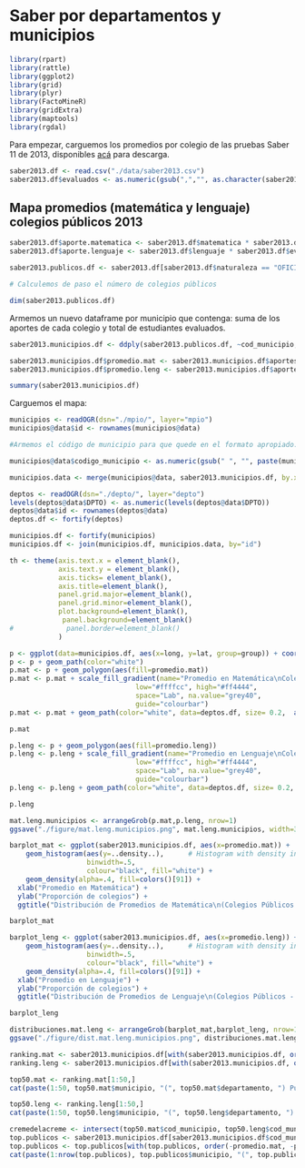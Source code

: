 # Saber por departamentos y municipios



```r
library(rpart)
library(rattle)
library(ggplot2)
library(grid)
library(plyr)
library(FactoMineR)
library(gridExtra)
library(maptools)
library(rgdal)
```

Para empezar, carguemos los promedios por colegio de las pruebas Saber 11 de 2013, disponibles [acá](http://www.icfes.gov.co/resultados/saber-11-resultados?id=39) para descarga. 

```r
saber2013.df <- read.csv("./data/saber2013.csv")
saber2013.df$evaluados <- as.numeric(gsub(",","", as.character(saber2013.df$evaluados)))
```

## Mapa promedios (matemática y lenguaje) colegios públicos 2013

```r
saber2013.df$aporte.matematica <- saber2013.df$matematica * saber2013.df$evaluados
saber2013.df$aporte.lenguaje <- saber2013.df$lenguaje * saber2013.df$evaluados

saber2013.publicos.df <- saber2013.df[saber2013.df$naturaleza == "OFICIAL",]

# Calculemos de paso el número de colegios públicos

dim(saber2013.publicos.df)
```

Armemos un nuevo dataframe por municipio que contenga: suma de los aportes de cada colegio y total de estudiantes evaluados.

```r
saber2013.municipios.df <- ddply(saber2013.publicos.df, ~cod_municipio, summarize, aportes.mat = sum(aporte.matematica), aportes.leng = sum(aporte.lenguaje), total.evaluados = sum(evaluados), municipio = municipio[1], departamento = departamento[1])
```

```r
saber2013.municipios.df$promedio.mat <- saber2013.municipios.df$aportes.mat / saber2013.municipios.df$total.evaluados
saber2013.municipios.df$promedio.leng <- saber2013.municipios.df$aportes.leng / saber2013.municipios.df$total.evaluados
```

```r
summary(saber2013.municipios.df)
```

Carguemos el mapa:

```r
municipios <- readOGR(dsn="./mpio/", layer="mpio")
municipios@data$id <- rownames(municipios@data)

#Armemos el código de municipio para que quede en el formato apropiado.

municipios@data$codigo_municipio <- as.numeric(gsub(" ", "", paste(municipios@data$DPTO, municipios@data$MPIO)))
```

```r
municipios.data <- merge(municipios@data, saber2013.municipios.df, by.x="codigo_municipio", by.y="cod_municipio", all.x=T, all.y=F)
```

```r
deptos <- readOGR(dsn="./depto/", layer="depto")
levels(deptos@data$DPTO) <- as.numeric(levels(deptos@data$DPTO))
deptos@data$id <- rownames(deptos@data)
deptos.df <- fortify(deptos)
```

```r
municipios.df <- fortify(municipios)
municipios.df <- join(municipios.df, municipios.data, by="id")
```

```r

th <- theme(axis.text.x = element_blank(), 
            axis.text.y = element_blank(), 
            axis.ticks= element_blank(),
            axis.title=element_blank(),
            panel.grid.major=element_blank(), 
            panel.grid.minor=element_blank(), 
            plot.background=element_blank(), 
             panel.background=element_blank()
#             panel.border=element_blank()
            )

p <- ggplot(data=municipios.df, aes(x=long, y=lat, group=group)) + coord_equal() + th
p <- p + geom_path(color="white")
p.mat <- p + geom_polygon(aes(fill=promedio.mat))
p.mat <- p.mat + scale_fill_gradient(name="Promedio en Matemática\nColegio Públicos\n(Saber 11 - 2013)",
                               low="#ffffcc", high="#ff4444", 
                               space="Lab", na.value="grey40",
                               guide="colourbar")
p.mat <- p.mat + geom_path(color="white", data=deptos.df, size= 0.2,  aes(x=long, y=lat, group=group))

p.mat
```

```r
p.leng <- p + geom_polygon(aes(fill=promedio.leng))
p.leng <- p.leng + scale_fill_gradient(name="Promedio en Lenguaje\nColegio Públicos\n(Saber 11 - 2013)",
                               low="#ffffcc", high="#ff4444", 
                               space="Lab", na.value="grey40",
                               guide="colourbar")
p.leng <- p.leng + geom_path(color="white", data=deptos.df, size= 0.2,  aes(x=long, y=lat, group=group))

p.leng
```

```r
mat.leng.municipios <- arrangeGrob(p.mat,p.leng, nrow=1)
ggsave("./figure/mat.leng.municipios.png", mat.leng.municipios, width=30, height=15)
```

```r
barplot_mat <- ggplot(saber2013.municipios.df, aes(x=promedio.mat)) + 
    geom_histogram(aes(y=..density..),      # Histogram with density instead of count on y-axis
                   binwidth=.5,
                   colour="black", fill="white") +
    geom_density(alpha=.4, fill=colors()[91]) +  
  xlab("Promedio en Matemática") +
  ylab("Proporción de colegios") + 
  ggtitle("Distribución de Promedios de Matemática\n(Colegios Públicos - Saber 11 - 2013)")

barplot_mat
```

```r
barplot_leng <- ggplot(saber2013.municipios.df, aes(x=promedio.leng)) + 
    geom_histogram(aes(y=..density..),      # Histogram with density instead of count on y-axis
                   binwidth=.5,
                   colour="black", fill="white") +
    geom_density(alpha=.4, fill=colors()[91]) +  
  xlab("Promedio en Lenguaje") +
  ylab("Proporción de colegios") + 
  ggtitle("Distribución de Promedios de Lenguaje\n(Colegios Públicos - Saber 11 - 2013)")

barplot_leng
```

```r
distribuciones.mat.leng <- arrangeGrob(barplot_mat,barplot_leng, nrow=1)
ggsave("./figure/dist.mat.leng.municipios.png", distribuciones.mat.leng, width=30, height=15)
```


```r
ranking.mat <- saber2013.municipios.df[with(saber2013.municipios.df, order(-promedio.mat, municipio)), ]
ranking.leng <- saber2013.municipios.df[with(saber2013.municipios.df, order(-promedio.leng, municipio)),]
```

```r
top50.mat <- ranking.mat[1:50,]
cat(paste(1:50, top50.mat$municipio, "(", top50.mat$departamento, ") Puntaje:", round(top50.mat$promedio.mat,2), "\n"))
```


```r
top50.leng <- ranking.leng[1:50,]
cat(paste(1:50, top50.leng$municipio, "(", top50.leng$departamento, ") Puntaje:", round(top50.leng$promedio.leng,2), "\n"))
```

```r
cremedelacreme <- intersect(top50.mat$cod_municipio, top50.leng$cod_municipio)
top.publicos <- saber2013.municipios.df[saber2013.municipios.df$cod_municipio %in% cremedelacreme,]
top.publicos <- top.publicos[with(top.publicos, order(-promedio.mat, -promedio.leng)),]
cat(paste(1:nrow(top.publicos), top.publicos$municipio, "(", top.publicos$departamento, ") Puntaje Matemática:", round(top.publicos$promedio.mat,2), "Puntaje Lenguaje:", round(top.publicos$promedio.leng,2), "\n"))
```

